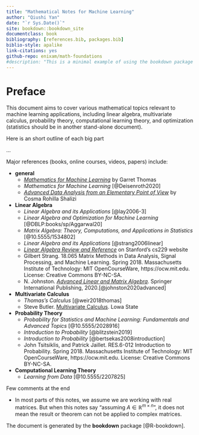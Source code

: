 ```yaml
--- 
title: "Mathematical Notes for Machine Learning"
author: "Qiushi Yan"
date: "`r Sys.Date()`"
site: bookdown::bookdown_site
documentclass: book
bibliography: [references.bib, packages.bib]
biblio-style: apalike
link-citations: yes
github-repo: enixam/math-foundations
#description: "This is a minimal example of using the bookdown package to write a book. The output format for this example is bookdown::gitbook."
---
```


# Preface {-}  

This document aims to cover various mathematical topics relevant to machine learning applications, including linear algebra, multivariate calculus, probability theory, computational learning theory, and optimization (statistics should be in another stand-alone document). 

Here is an short outline of each big part 

...



 




Major references (books, online courses, videos, papers) include:  

- **general**
  - [*Mathematics for Machine Learning*](http://gwthomas.github.io/docs/math4ml.pdf) by Garret Thomas
  - *Mathematics for Machine Learning* [@Deisenroth2020]
  - [*Advanced Data Analysis from an Elementary Point of View*](http://www.stat.cmu.edu/~cshalizi/ADAfaEPoV/) by Cosma Rohilla Shalizi
  
- **Linear Algebra**
  - *Linear Algebra and its Applications* [@lay2006-3]  
  - *Linear Algebra and Optimization for Machine Learning* [@DBLP:books/sp/Aggarwal20]  
  - *Matrix Algebra: Theory, Computations, and Applications in Statistics* [@10.5555/1534802]
  - *Linear Algebra and its Applications* [@strang2006linear]  
  - [*Linear Algebra Review and Reference*](http://cs229.stanford.edu/section/cs229-linalg.pdf) on Stanford's cs229 website   
  - Gilbert Strang. 18.065 Matrix Methods in Data Analysis, Signal Processing, and Machine Learning. Spring 2018. Massachusetts Institute of Technology: MIT OpenCourseWare, https://ocw.mit.edu. License: Creative Commons BY-NC-SA.  
  - N. Johnston. [*Advanced Linear and Matrix Algebra*](http://www.njohnston.ca/publications/advanced-linear-and-matrix-algebra/). Springer International Publishing, 2020.[@johnston2020advanced]
  
- **Multivariate Calculus**
  - *Thomas's Calculus* [@weir2018thomas]
  - Steve Butler. [Multivariate Calculus](https://www.calc3.org/). Lowa State
  
- **Probability Theory**  
  - *Probability for Statistics and Machine Learning: Fundamentals and Advanced Topics* [@10.5555/2028916]
  - *Introduction to Probability* [@blitzstein2019] 
  - *Introduction to Probability* [@bertsekas2008introduction]
  - John Tsitsiklis, and Patrick Jaillet. RES.6-012 Introduction to Probability. Spring 2018. Massachusetts Institute of Technology: MIT OpenCourseWare, https://ocw.mit.edu. License: Creative Commons BY-NC-SA.
  
- **Computational Learning Theory**
  - *Learning from Data* [@10.5555/2207825]


Few comments at the end

- In most parts of this notes, we assume we are working with real matrices. But when this notes say "assuming $A \in \mathbb{R}^{m \times n}$", it does not mean the result or theorem can not be applied to complex matrices. 


The document is generated by the **bookdown** package [@R-bookdown].
